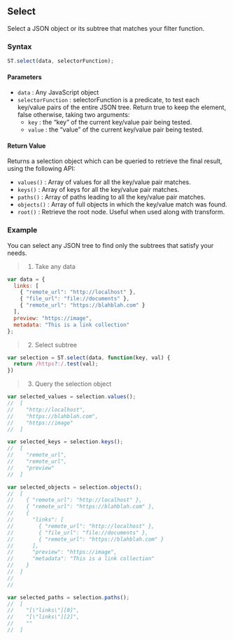 ## Select

Select a JSON object or its subtree that matches your filter function.


### Syntax

```js
ST.select(data, selectorFunction);
```

#### Parameters

- `data` : Any JavaScript object
- `selectorFunction` : selectorFunction is a predicate, to test each key/value pairs of the entire JSON tree. 
Return true to keep the element, false otherwise, taking two arguments:
  - `key` : the "key" of the current key/value pair being tested.
  - `value` : the "value" of the current key/value pair being tested.

#### Return Value

Returns a selection object which can be queried to retrieve the final result, using the following API:

- `values()` : Array of values for all the key/value pair matches.
- `keys()` : Array of keys for all the key/value pair matches.
- `paths()` : Array of paths leading to all the key/value pair matches.
- `objects()` : Array of full objects in which the key/value match was found.
- `root()` : Retrieve the root node. Useful when used along with transform.

### Example

You can select any JSON tree to find only the subtrees that satisfy your needs.



> 1. Take any data

```js
var data = {
  links: [
    { "remote_url": "http://localhost" },
    { "file_url": "file://documents" },
    { "remote_url": "https://blahblah.com" }
  ],
  preview: "https://image",
  metadata: "This is a link collection"
};
```



> 2. Select subtree

```js
var selection = ST.select(data, function(key, val) {
  return /https?:/.test(val);
})
```



> 3. Query the selection object

```js
var selected_values = selection.values();
//  [
//    "http://localhost",
//    "https://blahblah.com",
//    "https://image"
//  ]

var selected_keys = selection.keys();
//  [
//    "remote_url",
//    "remote_url",
//    "preview"
//  ]

var selected_objects = selection.objects();
//  [
//    { "remote_url": "http://localhost" },
//    { "remote_url": "https://blahblah.com" },
//    {
//      "links": [
//        { "remote_url": "http://localhost" },
//        { "file_url": "file://documents" },
//        { "remote_url": "https://blahblah.com" }
//      ],
//      "preview": "https://image",
//      "metadata": "This is a link collection"
//    }
//  ]
//
//

var selected_paths = selection.paths();
//  [
//    "[\"links\"][0]",
//    "[\"links\"][2]",
//    ""
//  ]
```

